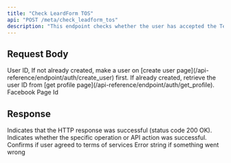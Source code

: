 ```yaml
---
title: "Check LeardForm TOS"
api: "POST /meta/check_leadform_tos"
description: "This endpoint checks whether the user has accepted the Terms of Service for their connected social media page (e.g., Facebook Page). It is used to verify compliance before allowing actions such as advertising or content management."
---
```


## Request Body

<ParamField body="userId" type="string" required>
	User ID, If not already created, make a user on [create user
	page](/api-reference/endpoint/auth/create_user) first. If already created,
	retrieve the user ID from [get profile
	page](/api-reference/endpoint/auth/get_profile).
</ParamField>
<ParamField body="fbPageId" type="string" required>
	Facebook Page Id
</ParamField>

## Response

<ResponseField name="success" type="boolean">
	Indicates that the HTTP response was successful (status code 200 OK).
</ResponseField>

<ResponseField name="results" type="object">
	<Expandable title="Results">
		<ResponseField name="success" type="boolean">
			Indicates whether the specific operation or API action was
			successful.
		</ResponseField>
		<ResponseField name="hasAgreeToTos" type="boolean">
			Confirms if user agreed to terms of services
		</ResponseField>
		<ResponseField name="error" type="string">
			Error string if something went wrong
		</ResponseField>
	</Expandable>
</ResponseField>
